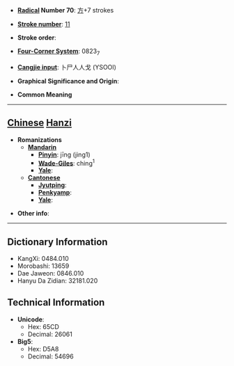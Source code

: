 * '''[[Wiktionary:Chinese radical index| Radical]] Number 70''': [[Wiktionary:Chinese radical index 方|方]]+7 strokes

* '''[[Wiktionary:Chinese total strokes index|Stroke number]]''': [[Wiktionary:Chinese total strokes index 11|11]]

* '''Stroke order''': 

* '''[[Wiktionary:Chinese four corner index|Four-Corner System]]''': 0823<sub>7</sub>

* '''[[Wiktionary:Chinese Cangjie index|Cangjie input]]''': 卜尸人人戈 (YSOOI)

* '''Graphical Significance and Origin''': 

* '''Common Meaning'''

----

== [[Chinese]] [[Hanzi]] ==

* '''Romanizations'''
** '''[[Mandarin]]'''
*** '''[[Pinyin]]''': jīng (jing1)
*** '''[[Wade-Giles]]''': ching<sup>1</sup>
*** '''[[Yale]]''': 
** '''[[Cantonese]]'''
*** '''[[Jyutping]]''':
*** '''[[Penkyamp]]''': 
*** '''[[Yale]]''': 

* '''Other info''': 

----

== Dictionary Information ==

* KangXi: 0484.010
* Morobashi: 13659
* Dae Jaweon: 0846.010
* Hanyu Da Zidian: 32181.020

== Technical Information ==

* '''Unicode''':
** Hex: 65CD
** Decimal: 26061
* '''Big5''':
** Hex: D5A8
** Decimal: 54696
